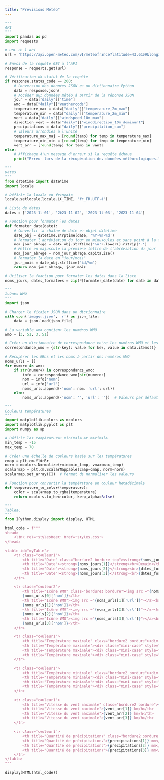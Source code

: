 ---
title: "Prévisions Météo"
---

```{python}
"""
API
"""
import pandas as pd
import requests

# URL de l'API
url = "https://api.open-meteo.com/v1/meteofrance?latitude=43.6109&longitude=3.8763&daily=weathercode,temperature_2m_max,temperature_2m_min,precipitation_sum,windspeed_10m_max,winddirection_10m_dominant&timezone=Europe%2FBerlin"

# Envoi de la requête GET à l'API
response = requests.get(url)

# Vérification du statut de la requête
if response.status_code == 200:
    # Conversion des données JSON en un dictionnaire Python
    data = response.json()
    # Accéder aux données météo à partir de la réponse JSON
    jour = data["daily"]["time"]
    wmo = data["daily"]["weathercode"]
    temperature_max = data["daily"]["temperature_2m_max"]
    temperature_min = data["daily"]["temperature_2m_min"]
    vent = data["daily"]["windspeed_10m_max"]
    direction_vent = data["daily"]["winddirection_10m_dominant"]
    precipitations = data["daily"]["precipitation_sum"]
    # Valeurs arrondies à l'unité
    temperature_max_maj = [round(temp) for temp in temperature_max]
    temperature_min_min = [round(temp) for temp in temperature_min]
    vent_arr = [round(temp) for temp in vent]
else:
    # Affichage d'un message d'erreur si la requête échoue
    print("Erreur lors de la récupération des données météorologiques.")
```

```{python}
"""
Dates
"""
from datetime import datetime
import locale

# Définir la locale en français
locale.setlocale(locale.LC_TIME, 'fr_FR.UTF-8')

# Liste de dates
dates = ['2023-11-01', '2023-11-02', '2023-11-03', '2023-11-04']

# Fonction pour formater les dates
def formater_date(date):
    # Convertir la chaîne de date en objet datetime
    date_obj = datetime.strptime(date, '%Y-%m-%d')
    # Formater l'abréviation du jour en minuscules et sans point à la fin
    nom_jour_abrege = date_obj.strftime('%a').lower().rstrip('.')
    # Mettre en majuscule la première lettre de l'abréviation du jour
    nom_jour_abrege = nom_jour_abrege.capitalize()
    # Formater la date en "jour/mois"
    jour_mois = date_obj.strftime('%d/%m')
    return nom_jour_abrege, jour_mois

# Utiliser la fonction pour formater les dates dans la liste
noms_jours, dates_formatees = zip(*[formater_date(date) for date in dates])
```

```{python}
"""
Icônes WMO
"""
import json

# Charger le fichier JSON dans un dictionnaire
with open('images.json', 'r') as json_file:
    data = json.load(json_file)

# La variable wmo contient les numéros WMO
wmo = [3, 51, 3, 51]

# Créer un dictionnaire de correspondance entre les numéros WMO et les noms et URL du fichier JSON
correspondance_wmo = {str(key): value for key, value in data.items()}

# Récupérer les URLs et les noms à partir des numéros WMO
noms_urls = []
for numero in wmo:
    if str(numero) in correspondance_wmo:
        info = correspondance_wmo[str(numero)]
        nom = info['nom']
        url = info['url']
        noms_urls.append({'nom': nom, 'url': url})
    else:
        noms_urls.append({'nom': '', 'url': ''})  # Valeurs par défaut si le numéro WMO n'est pas trouvé

```

```{python}
"""
Couleurs températures
"""
import matplotlib.colors as mcolors
import matplotlib.pyplot as plt
import numpy as np

# Définir les températures minimale et maximale
min_temp = -15
max_temp = 70

# Créer une échelle de couleurs basée sur les températures
cmap = plt.cm.YlOrBr
norm = mcolors.Normalize(vmin=min_temp, vmax=max_temp)
scalarmap = plt.cm.ScalarMappable(cmap=cmap, norm=norm)
scalarmap.set_array([])  # Permet de normaliser les valeurs

# Fonction pour convertir la température en couleur hexadécimale
def temperature_to_color(temperature):
    color = scalarmap.to_rgba(temperature)
    return mcolors.to_hex(color, keep_alpha=False)
```

```{python}
"""
Tableau
"""
from IPython.display import display, HTML

html_code = f"""
<head>
    <link rel="stylesheet" href="styles.css">
</head>

<table id="myTable">
    <tr class="couleur1">
        <th title="Date" class="bordure2 bordure top"><strong>{noms_jours[0]}</strong><br>Aujourd'hui</th>
        <th title="Date"><strong>{noms_jours[1]}</strong><br>Demain</th>
        <th title="Date"><strong>{noms_jours[2]}</strong><br>{dates_formatees[2]}</th>
        <th title="Date"><strong>{noms_jours[3]}</strong><br>{dates_formatees[3]}</th>
    </tr>

    <tr class="couleur2">
        <th title="Icône WMO" class="bordure2 bordure"><img src ="{noms_urls[0]['url']}"></a><br>
        {noms_urls[0]['nom']}</th>
        <th title="Icône WMO"><img src ="{noms_urls[1]['url']}"></a><br>
        {noms_urls[1]['nom']}</th>
        <th title="Icône WMO"><img src ="{noms_urls[2]['url']}"></a><br>
        {noms_urls[2]['nom']}</th>
        <th title="Icône WMO"><img src ="{noms_urls[3]['url']}"></a><br>
        {noms_urls[3]['nom']}</th>
    </tr>

    <tr class="couleur1">
        <th title="Température maximale" class="bordure2 bordure"><div class="mini-case" style="background-color: {temperature_to_color(temperature_max_maj[0])};">{temperature_max_maj[0]} °C</div></th>
        <th title="Température maximale"><div class="mini-case" style="background-color: {temperature_to_color(temperature_max_maj[1])};">{temperature_max_maj[1]} °C</div></th>
        <th title="Température maximale"><div class="mini-case" style="background-color: {temperature_to_color(temperature_max_maj[2])};">{temperature_max_maj[2]} °C</div></th>
        <th title="Température maximale"><div class="mini-case" style="background-color: {temperature_to_color(temperature_max_maj[3])};">{temperature_max_maj[3]} °C</div></th>
    </tr>

    <tr class="couleur1">
        <th title="Température minimale" class="bordure2 bordure"><div class="mini-case" style="background-color: {temperature_to_color(temperature_min_min[0])};">{temperature_min_min[0]} °C</div></th>
        <th title="Température minimale"><div class="mini-case" style="background-color: {temperature_to_color(temperature_min_min[1])};">{temperature_min_min[1]} °C</div></th>
        <th title="Température minimale"><div class="mini-case" style="background-color: {temperature_to_color(temperature_min_min[2])};">{temperature_min_min[2]} °C</div></th>
        <th title="Température minimale"><div class="mini-case" style="background-color: {temperature_to_color(temperature_min_min[3])};">{temperature_min_min[3]} °C</div></th>
    </tr>

    <tr class="couleur1">
        <th title="Vitesse du vent maximale" class="bordure2 bordure">{vent_arr[0]} km/h</th>
        <th title="Vitesse du vent maximale">{vent_arr[1]} km/h</th>
        <th title="Vitesse du vent maximale">{vent_arr[2]} km/h</th>
        <th title="Vitesse du vent maximale">{vent_arr[3]} km/h</th>
    </tr>
    
    <tr class="couleur1">
        <th title="Quantité de précipitations" class="bordure2 bordure bottom">{precipitations[0]} mm</th>
        <th title="Quantité de précipitations">{precipitations[1]} mm</th>
        <th title="Quantité de précipitations">{precipitations[2]} mm</th>
        <th title="Quantité de précipitations">{precipitations[3]} mm</th>
    </tr>
</table>
"""

display(HTML(html_code))
```


